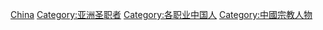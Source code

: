 [[Category:各國聖職者|China]]
[[Category:亚洲圣职者|Category:亚洲圣职者]]
[[Category:各职业中国人|Category:各职业中国人]]
[[Category:中國宗教人物|Category:中國宗教人物]]